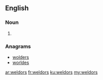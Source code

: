 ==English==

===Noun===
{{head|en|plural}}

# {{plural of|weldor|lang=en}}

===Anagrams===
* [[wolders#English|wolders]]
* [[worldes#English|worldes]]

[[ar:weldors]]
[[fr:weldors]]
[[ku:weldors]]
[[my:weldors]]